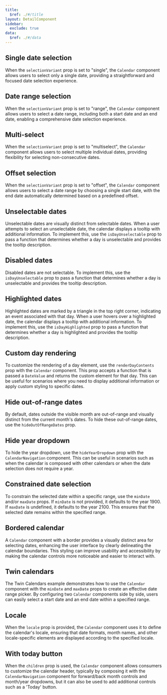 ```yaml
---
title:
  $ref: ./#/title
layout: DetailComponent
sidebar:
  exclude: true
data:
  $ref: ./#/data
---
```


<LivePreviewControls>

<LivePreview componentName="calendar" exampleName="Single">

## Single date selection

When the `selectionVariant` prop is set to "single", the `Calendar` component allows users to select only a single date, providing a straightforward and focused date selection experience.

</LivePreview>

<LivePreview componentName="calendar" exampleName="Range">

## Date range selection

When the `selectionVariant` prop is set to "range", the `Calendar` component allows users to select a date range, including both a start date and an end date, enabling a comprehensive date selection experience.

</LivePreview>

<LivePreview componentName="calendar" exampleName="Multiselect">

## Multi-select

When the `selectionVariant` prop is set to "multiselect", the `Calendar` component allows users to select multiple individual dates, providing flexibility for selecting non-consecutive dates.

</LivePreview>

<LivePreview componentName="calendar" exampleName="Offset">

## Offset selection

When the `selectionVariant` prop is set to "offset", the `Calendar` component allows users to select a date range by choosing a single start date, with the end date automatically determined based on a predefined offset.

</LivePreview>

<LivePreview componentName="calendar" exampleName="UnselectableDates">

## Unselectable dates

Unselectable dates are visually distinct from selectable dates. When a user attempts to select an unselectable date, the calendar displays a tooltip with additional information. To implement this, use the `isDayUnselectable` prop to pass a function that determines whether a day is unselectable and provides the tooltip description.

</LivePreview>

<LivePreview componentName="calendar" exampleName="DisabledDates">

## Disabled dates

Disabled dates are not selectable. To implement this, use the `isDayUnselectable` prop to pass a function that determines whether a day is unselectable and provides the tooltip description.

</LivePreview>

<LivePreview componentName="calendar" exampleName="HighlightedDates">

## Highlighted dates

Highlighted dates are marked by a triangle in the top right corner, indicating an event associated with that day. When a user hovers over a highlighted date, the calendar displays a tooltip with additional information. To implement this, use the `isDayHighlighted` prop to pass a function that determines whether a day is highlighted and provides the tooltip description.

</LivePreview>

<LivePreview componentName="calendar" exampleName="CustomDayRender">

## Custom day rendering

To customize the rendering of a day element, use the `renderDayContents` prop with the `Calendar` component. This prop accepts a function that is passed a `DateValue` and returns the custom element for that day. This can be useful for scenarios where you need to display additional information or apply custom styling to specific dates.

</LivePreview>

<LivePreview componentName="calendar" exampleName="HideOutOfRangeDates">

## Hide out-of-range dates

By default, dates outside the visible month are out-of-range and visually distinct from the current month's dates. To hide these out-of-range dates, use the `hideOutOfRangeDates` prop.

</LivePreview>

<LivePreview componentName="calendar" exampleName="HideYearDropdown">

## Hide year dropdown

To hide the year dropdown, use the `hideYearDropdown` prop with the `CalendarNavigation` component. This can be useful in scenarios such as when the calendar is composed with other calendars or when the date selection does not require a year.

</LivePreview>

<LivePreview componentName="calendar" exampleName="MinMaxDate">

## Constrained date selection

To constrain the selected date within a specific range, use the `minDate` and/or `maxDate` props. If `minDate` is not provided, it defaults to the year 1900. If `maxDate` is undefined, it defaults to the year 2100. This ensures that the selected date remains within the specified range.

</LivePreview>

<LivePreview componentName="calendar" exampleName="Bordered">

## Bordered calendar

A `Calendar` component with a border provides a visually distinct area for selecting dates, enhancing the user interface by clearly delineating the calendar boundaries. This styling can improve usability and accessibility by making the calendar controls more noticeable and easier to interact with.

</LivePreview>

<LivePreview componentName="calendar" exampleName="TwinCalendars">

## Twin calendars

The Twin Calendars example demonstrates how to use the `Calendar` component with the `minDate` and `maxDate` props to create an effective date range picker. By configuring two `Calendar` components side by side, users can easily select a start date and an end date within a specified range.

</LivePreview>

<LivePreview componentName="calendar" exampleName="WithLocale">

## Locale

When the `locale` prop is provided, the `Calendar` component uses it to define the calendar's locale, ensuring that date formats, month names, and other locale-specific elements are displayed according to the specified locale.

</LivePreview>

<LivePreview componentName="calendar" exampleName="TodayButton">

## With today button

When the `children` prop is used, the `Calendar` component allows consumers to customize the calendar header, typically by composing it with the `CalendarNavigation` component for forward/back month controls and month/year dropdowns, but it can also be used to add additional controls such as a 'Today' button.

</LivePreview>

</LivePreviewControls>
